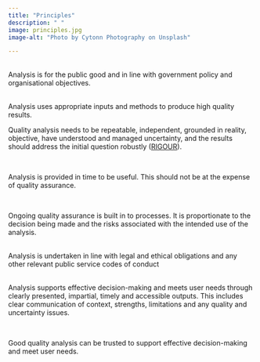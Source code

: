 ```yaml
---
title: "Principles"
description: " "
image: principles.jpg
image-alt: "Photo by Cytonn Photography on Unsplash"

---
```


::: {.callout-note title="Analysis should answer the right questions" appearance="simple" collapse=true icon=false}
<br>
Analysis is for the public good and in line with government policy and organisational objectives.  
:::

::: {.callout-note title="Using the right methods" appearance="simple" collapse=true icon=false}
<br>
Analysis uses appropriate inputs and methods to produce high quality results.  

Quality analysis needs to be repeatable, independent, grounded in reality, objective, have understood and managed uncertainty, and the results should address the initial question robustly ([RIGOUR](/guidance/12-RIGOUR.qmd)).  
:::

::: {.callout-note title="At the right time " appearance="simple" collapse=true icon=false}
<br>

Analysis is provided in time to be useful. This should not be at the expense of quality assurance.
:::

::: {.callout-note title="With the right level of quality assurance" appearance="simple" collapse=true icon=false}
<br>

Ongoing quality assurance is built in to processes. It is proportionate to the decision being made and the risks associated with the intended use of the analysis.  

:::

::: {.callout-note title="Following the right standards" appearance="simple" collapse=true icon=false}
<br>
Analysis is undertaken in line with legal and ethical obligations and any other relevant public service codes of conduct  
:::

::: {.callout-note title="Presented in the right way " appearance="simple" collapse=true icon=false}
<br>
Analysis supports effective decision-making and meets user needs through clearly presented, impartial, timely and accessible outputs. This includes clear communication of context, strengths, limitations and any quality and uncertainty issues.  
:::

::: {.callout-note title="So the right decisions are made" appearance="simple" collapse=true icon=false}
<br>

Good quality analysis can be trusted to support effective decision-making and meet user needs.  
:::

 






